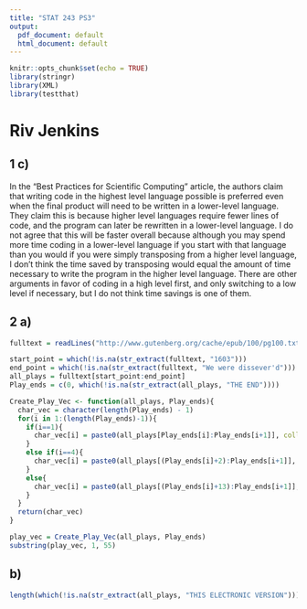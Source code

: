 ```yaml
---
title: "STAT 243 PS3"
output:
  pdf_document: default
  html_document: default
---
```


```r
knitr::opts_chunk$set(echo = TRUE)
library(stringr)
library(XML)
library(testthat)
```
# Riv Jenkins

## 1 c)

In the "Best Practices for Scientific Computing" article, the authors claim that writing code in the highest level language possible is preferred even when the final product will need to be written in a lower-level language. They claim this is because higher level languages require fewer lines of code, and the program can later be rewritten in a lower-level language.
I do not agree that this will be faster overall because although you may spend more time coding in a lower-level language if you start with that language than you would if you were simply transposing from a higher level language, I don't think the time saved by transposing would equal the amount of time necessary to write the program in the higher level language.
There are other arguments in favor of coding in a high level first, and only switching to a low level if necessary, but I do not think time savings is one of them.

## 2 a)
```r
fulltext = readLines("http://www.gutenberg.org/cache/epub/100/pg100.txt")
```
```r
start_point = which(!is.na(str_extract(fulltext, "1603")))
end_point = which(!is.na(str_extract(fulltext, "We were dissever'd"))) + 2
all_plays = fulltext[start_point:end_point]
Play_ends = c(0, which(!is.na(str_extract(all_plays, "THE END"))))

Create_Play_Vec <- function(all_plays, Play_ends){
  char_vec = character(length(Play_ends) - 1)
  for(i in 1:(length(Play_ends)-1)){
    if(i==1){
      char_vec[i] = paste0(all_plays[Play_ends[i]:Play_ends[i+1]], collapse = ' ')
    }
    else if(i==4){
      char_vec[i] = paste0(all_plays[(Play_ends[i]+2):Play_ends[i+1]], collapse = ' ')
    }
    else{
      char_vec[i] = paste0(all_plays[(Play_ends[i]+13):Play_ends[i+1]], collapse = ' ')
    }
  }
  return(char_vec)
}

play_vec = Create_Play_Vec(all_plays, Play_ends)
substring(play_vec, 1, 55)
```

##  b)
```r
length(which(!is.na(str_extract(all_plays, "THIS ELECTRONIC VERSION"))))
```

